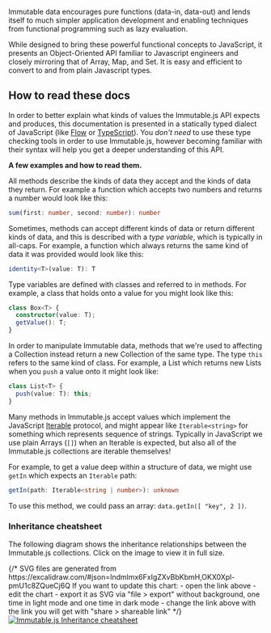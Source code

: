 Immutable data encourages pure functions (data-in, data-out) and lends itself
to much simpler application development and enabling techniques from
functional programming such as lazy evaluation.

While designed to bring these powerful functional concepts to JavaScript, it
presents an Object-Oriented API familiar to Javascript engineers and closely
mirroring that of Array, Map, and Set. It is easy and efficient to convert to
and from plain Javascript types.

## How to read these docs

In order to better explain what kinds of values the Immutable.js API expects
and produces, this documentation is presented in a statically typed dialect of
JavaScript (like [Flow][] or [TypeScript][]). You _don't need_ to use these
type checking tools in order to use Immutable.js, however becoming familiar
with their syntax will help you get a deeper understanding of this API.

**A few examples and how to read them.**

All methods describe the kinds of data they accept and the kinds of data
they return. For example a function which accepts two numbers and returns
a number would look like this:

```ts
sum(first: number, second: number): number
```

Sometimes, methods can accept different kinds of data or return different
kinds of data, and this is described with a _type variable_, which is
typically in all-caps. For example, a function which always returns the same
kind of data it was provided would look like this:

```ts
identity<T>(value: T): T
```

Type variables are defined with classes and referred to in methods. For
example, a class that holds onto a value for you might look like this:

```ts
class Box<T> {
  constructor(value: T);
  getValue(): T;
}
```

In order to manipulate Immutable data, methods that we're used to affecting
a Collection instead return a new Collection of the same type. The type
`this` refers to the same kind of class. For example, a List which returns
new Lists when you `push` a value onto it might look like:

```ts
class List<T> {
  push(value: T): this;
}
```

Many methods in Immutable.js accept values which implement the JavaScript
[Iterable][] protocol, and might appear like `Iterable<string>` for something
which represents sequence of strings. Typically in JavaScript we use plain
Arrays (`[]`) when an Iterable is expected, but also all of the Immutable.js
collections are iterable themselves!

For example, to get a value deep within a structure of data, we might use
`getIn` which expects an `Iterable` path:

```ts
getIn(path: Iterable<string | number>): unknown
```

To use this method, we could pass an array: `data.getIn([ "key", 2 ])`.

### Inheritance cheatsheet

The following diagram shows the inheritance relationships between the
Immutable.js collections. Click on the image to view it in full size.

<span>
  {/*
  SVG files are generated from https://excalidraw.com/#json=Indmlmx6FxIgZXvBbKbmH,OKX0Xpl-pmU1c8ZQueCj6Q
  If you want to update this chart:
    - open the link above
    - edit the chart
    - export it as SVG via "file > export" without background, one time in light mode and one time in dark mode
    - change the link above with the link you will get with "share > shareable link"
  */}
</span>

<a href="/Immutable.js-Inheritance-cheatsheet.light.excalidraw.svg">
  <picture>
    <source
      srcSet="/Immutable.js-Inheritance-cheatsheet.dark.excalidraw.svg"
      media="(prefers-color-scheme: dark)"
    />
    <img
      src="/Immutable.js-Inheritance-cheatsheet.light.excalidraw.svg"
      alt="Immutable.js Inheritance cheatsheet"
    />
  </picture>
</a>

[ES2015]: https://developer.mozilla.org/en-US/docs/Web/JavaScript/New_in_JavaScript/ECMAScript_6_support_in_Mozilla
[TypeScript]: https://www.typescriptlang.org/
[Flow]: https://flowtype.org/
[Iterable]: https://developer.mozilla.org/en-US/docs/Web/JavaScript/Reference/Iteration_protocols

